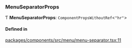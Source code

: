 ### MenuSeparatorProps

Ƭ **MenuSeparatorProps**: `ComponentPropsWithoutRef`\<`"hr"`\>

#### Defined in

[packages/components/src/menu/menu-separator.tsx:11](https://github.com/vtex/shoreline/blob/74b3e0b4f/packages/components/src/menu/menu-separator.tsx#L11)
